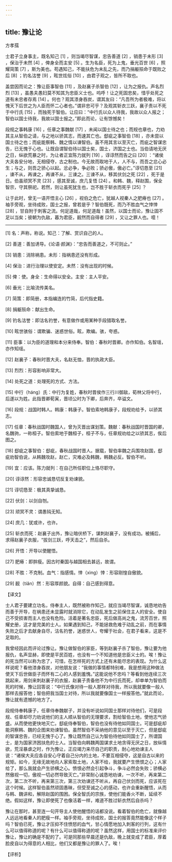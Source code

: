 ```yaml
---
---
---
```

title: 豫让论
---




方孝孺

士君子立身事主，既名知己 [1] ，则当竭尽智谋，忠告善道 [2] ，销患于未形 [3] ，保治于未然 [4] ，俾身全而主安 [5] 。生为名臣，死为上鬼，垂光百世 [6] ，照耀简策 [7] ，斯为美也。苟遇知己，不能扶危为未乱之先，而乃捐躯殒命于既败之后 [8] ；钓名沽誉 [9] ，眩世炫俗 [10] ，由君子观之，皆所不取也。

盖尝因而论之：豫让臣事智伯 [11] ，及赵襄子杀智伯 [12] ，让为之报仇。声名烈烈 [13] ，虽愚夫愚妇莫不知其为忠臣义士也。呜呼！让之死固忠矣，惜乎处死之道有未忠者存焉 [14] 。何也？观其漆身吞炭，谓其友曰：“凡吾所为者极难，将以愧天下后世之为人臣而怀二心者也。”谓非忠可乎？及观其斩衣三跃，襄子责以不死于中行氏 [15] ，而独死于智伯。让应曰：“中行氏以众人待我，我故以众人报之；智伯以国士待我，我故以国士报之。”即此而论，让有馀憾矣！

段规之事韩康 [16] ，任章之事魏献 [17] ，未闻以国士待之也；而规也章也，力劝其主从智伯之请，与之地以骄其志，而速其亡也。郄疵之事智伯 [18] ，亦未尝以国士待之也；而疵能察韩、魏之情以谏智伯。虽不用其言以至灭亡，而疵之智谋忠告，已无愧于心也。让既自谓智伯待以国士矣，国士，济国之士也。当伯请地无厌之日，纵欲荒暴之时，为让者正宜陈力就列 [19] ，谆谆然而告之曰 [20] ：“诸侯大夫各安分地，无相侵夺，古之制也。今无故而取地于人，人不与，而吾之忿心必生；与之，则吾之骄心以起。忿必争，争必败；骄必傲，傲必亡。”谆切恳至 [21] ，谏不从，再谏之，再谏不从，三谏之。三谏不从，移其伏剑之死 [22] ，死于是日。伯虽顽冥不灵 [23] ，感其至诚，庶几复悟 [24] 。和韩、魏，释赵围，保全智宗，守其祭祀。若然，则让虽死犹生也，岂不胜于斩衣而死乎 [25] ？

让于此时，曾无一语开悟主心 [26] ，视伯之危亡，犹越人视秦人之肥瘠也 [27] 。袖手旁观，坐待成败，国士之报，曾若是乎？智伯既死，而乃不胜血气之悻悻 [28] ，甘自附于刺客之流。何足道哉，何足道哉！虽然，以国士而论，豫让固不足以当矣；彼朝为仇敌，暮为君臣，䩄然而自得者 [29] ，又让之罪人也。噫！



* * *



[1] 名：声称，称说。知己：了解、赏识自己的人。

[2] 善道：善加诱导。《论语·颜渊》：“忠告而善道之，不可则止。”

[3] 销患：消除祸患。未形：指祸患还没有形成。

[4] 保治：进行治理以使安定。未然：没有出现的时候。

[5] 俾：使。身全：生命得以安全。主安：主人平安。

[6] 垂光：比喻流传美名。

[7] 简策：即简册，本指编连的竹简，后代指史籍。

[8] 捐躯殒命：献出生命。

[9] 钓名沽誉：即沽名钓誉，有意做作或用某种手段猎取名誉。

[10] 眩世骇俗：谓欺骗、迷惑世俗。眩，欺编。骇，夸惑。

[11] 臣事：以为臣的道理和本分来侍奉。智伯：春秋时晋卿。亦作知伯。名智瑶，亦作知瑶。

[12] 赵襄子：春秋时晋大夫，名赵无恤，晋的执政大臣。

[13] 烈烈：形容影响非常大。

[14] 处死之道：处理死的方式、方法。

[15] 中行（háng）氏：中行为复姓，春秋时晋侯作三行川御敌，荀林父将中行，后遂以为姓。此指晋卿荀寅，晋顷公时为下卿，后奔齐，卒谥文。

[16] 段规：战国时韩人。韩康：韩康子。智伯索地韩康子，段规劝给予，以骄其志。

[17] 任章：春秋战国时魏国人，曾为灭晋出谋划策。魏献：春秋战国时晋国的卿，名魏驹，一称桓子。智伯索地于魏桓子，桓子不与，任章规劝给之以骄其志，俟后图之。

[18] 郄疵之事智伯：郄疵，春秋战国时晋人。据载，智伯率魏之兵围攻赵国，郄疵劝智伯说，从韩魏攻赵，赵亡，灾难必及韩魏，韩魏必反。智伯不听。

[19] 宜：应该。陈力就列：在自己所任职位上恪尽职守。

[20] 谆谆然：形容忠诚恳切反复劝谏貌。

[21] 谆切恳至：极其真挚诚恳。

[22] 伏剑：以剑自刎。

[23] 顽冥不灵：谓愚钝无知。

[24] 庶几：犹或许，也许。

[25] 斩衣而死：赵襄子出外，豫让暗伏桥下，谋刺赵襄子，没有成功。被捕后，求得赵襄子衣服，“拔剑三跃，呼天击之”，然后自杀。

[26] 开悟：开导以使醒悟。

[27] 肥瘠：即胖瘦。因古时秦国与越国相去甚远，故谓。

[28] 不胜：不克制。血气：指感情。悻（xìng）悻：形容刚惶自傲貌。

[29] 䩄（tiǎn）然：形容厚颜貌。自得：自己感到得意。

【译文】

士人君子要建立功名，侍奉主人，既然被称作知己，就应当竭尽智谋，诚恳地劝告而善于开导，在祸患还未显露时就消除它，在动乱发生之前保住主人的安全。使自己不受损害而主人也没有危险。活着是著名忠臣，死后做高尚之鬼，流芳百世，照耀史册，这才是完美的士人。如果遇到知己，不能拯救危难于动乱之前，而在事情失败之后才去献身自尽，沽名钓誉，迷惑世人，夸耀于社会，在君子看来，这是不足取的。

我曾经因此而评论过豫让。豫让做智伯的家臣，等到赵襄子杀了智伯，豫让要为他报仇，名声显赫，即使是平民百姓，也没有一个不知道他是忠臣义士的。唉！豫让的死当然可以称为忠了，可惜，在怎样死的方式上还有未能尽忠的表现。为什么这样说呢？看他漆身吞炭，对他朋友说：“我做的事情都特别难，我是想用这种做法使天下后世做臣子而怀有二心的人感到羞愧。”这能说他不忠吗？等看到他连续三次跳起来，用剑来刺赵襄子的衣服，赵襄子责备他不为中行氏而死，却单单为智伯而死的时候，豫让回答说：“中行氏像对待一般人那样对待我，所以我就要像一般人那样去报答他；智伯把我当国士对待，所以我就要像国士一样报答他。”就此而论，豫让就有遗憾的地方了。

段规侍奉韩康子，任章侍奉魏献子，并没有听说如同国士那样对待他们，可是段规、任章却尽力劝说他们的主人顺从智伯的无理要求，割给智伯土地，使他志气骄盛。从而使他更快地灭亡。郄疵侍奉智伯，智伯也没有待他如同国士。可是郄疵却能洞察韩、魏的企图来劝谏智伯。虽然智伯不采纳他的意见以至于灭亡，但是郄疵的智谋忠告，已经无愧于心了。豫让既然自己认为智伯待他如同国士了，所谓国士，是为国家济困扶危的士人。当智伯向韩魏两国谋求土地贪得无厌之日，放纵情欲，荒淫暴虐之时，作为豫让，正应竭力来尽自己的职责，耐心地劝谏主人说：“诸侯大夫应各自安心守着自己分内的土地，不要互相侵夺，这是自古以来的规矩。如今，无缘无故地向人家索取土地，人家不给，我就要产生愤恨之心；人家给了，那么我就会产生骄横之心。愤恨必然会引起争斗，争斗必然会失败；骄横必然傲视一切，傲视一切必然导致灭亡。”非常耐心诚恳地劝谏，一次不听，再来第二次，第二次不听，再来第三次，第三次劝谏还不听从，再自己伏剑而死，应该死在这个时候。这样智伯虽然顽固愚昧，但受至诚之心的感动，也许会重新醒悟，从而与韩、魏讲和，解除赵国的围困。保全智氏的宗族，使他们能香火不断，延续不绝。假如这样，豫让即使死了也像活着一样，难道不胜过斩衣然后自杀吗？

豫让在那时，甚至连一句开导主人使他醒悟的话都没说。看着智伯的危亡，就像越人远远地看秦人的肥瘦一样。袖手旁观，坐待成败，国士的报答竟然能像这个样子吗？智伯已死，豫让才压抑不住愤怒的血气，甘心情愿地加入刺客的行列，这有什么可以值得称道的呢？有什么可以值得称道的呢？虽然这样，用国士的标准来评价豫让，豫让的确是不配的了。可是同那些早晨还是仇敌，晚上就变成了君臣，厚着脸皮自以为得意的人相比，他们又都是豫让的罪人了。唉！

【评析】